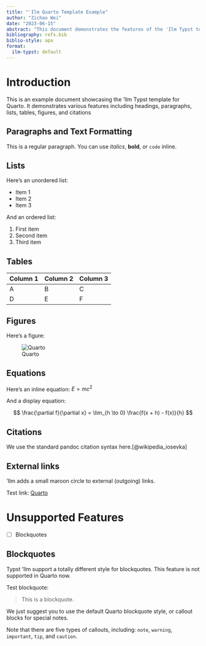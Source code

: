 ```yaml
---
title: "'Ilm Quarto Template Example"
author: "Zichao Wei"
date: "2023-06-15"
abstract: "This document demonstrates the features of the 'Ilm Typst template for Quarto."
bibliography: refs.bib
biblio-style: apa
format:
  ilm-typst: default
---
```


# Introduction

This is an example document showcasing the 'Ilm Typst template for Quarto. It demonstrates various features including headings, paragraphs, lists, tables, figures, and citations

## Paragraphs and Text Formatting

This is a regular paragraph. You can use *italics*, **bold**, or `code` inline.

## Lists

Here's an unordered list:

- Item 1
- Item 2
- Item 3

And an ordered list:

1. First item
2. Second item
3. Third item

## Tables

| Column 1 | Column 2 | Column 3 |
|----------|----------|----------|
| A        | B        | C        |
| D        | E        | F        |

## Figures

Here's a figure:

![Quarto](quarto.png)

## Equations

Here's an inline equation: $E = mc^2$

And a display equation:

$$
\frac{\partial f}{\partial x} = \lim_{h \to 0} \frac{f(x + h) - f(x)}{h}
$$

## Citations

We use the standard pandoc citation syntax here.[@wikipedia_iosevka]

## External links

'Ilm adds a small maroon circle to external (outgoing) links.

Test link: [Quarto](https://quarto.org)

# Unsupported Features

- [ ] Blockquotes


## Blockquotes

Typst 'Ilm support a totally different style for blockquotes. This feature is not supported in Quarto now.

Test blockquote:

> This is a blockquote.

We just suggest you to use the default Quarto blockquote style, or callout blocks for special notes.

::: {.callout-note}
Note that there are five types of callouts, including:
`note`, `warning`, `important`, `tip`, and `caution`.
:::
